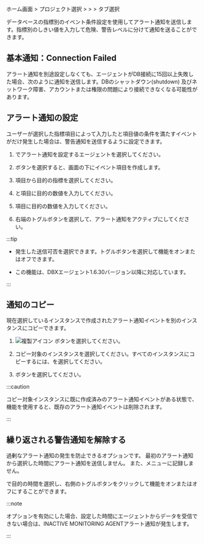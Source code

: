 ホーム画面 &gt; プロジェクト選択 &gt; <Cmdname sid="event_statistic" className="uitext" /> &gt; <Cmdname sid="event_setting" className="uitext" /> &gt; <Cmdname sid="database" className="uitext" />タブ選択

データベースの指標別のイベント条件設定を使用してアラート通知を送信します。指標別のしきい値を入力して<span class='vslow'>危険</span>、<span class='vslow'>警告</span>レベルに分けて通知を送ることができます。

<ImgLang img='set-event-db.png' desc='イベント設定 - データベース' />

## 基本通知：Connection Failed

アラート通知を別途設定しなくても、エージェントがDB接続に15回以上失敗した場合、次のように通知を送信します。DBのシャットダウン(shutdown) 及びネットワーク障害、アカウントまたは権限の問題により接続できなくなる可能性があります。

<ImgLang img='db-default-alert-connection-failed.svg' desc='Connection Failed'/>

## アラート通知の設定

ユーザーが選択した<Cmdname sid="metrics" className="uitext" />指標項目によって入力した<Cmdname sid="fatal" className="uitext" />と<Cmdname sid="warn" className="uitext" />項目値の条件を満たすイベントが<Cmdname sid="number_of_detections" className="uitext" />だけ発生した場合は、警告通知を送信するように設定できます。

<ImgLang img='set-event-item-db.png' desc='イベント' />

1. <Cmdname sid="instance" className="uitext" />でアラート通知を設定するエージェントを選択してください。

2. <Cmdname sid="add_notification" className="uitext" />ボタンを選択すると、画面の下にイベント項目を作成します。

3. <Cmdname sid="metrics" className="uitext" />項目から目的の指標を選択してください。

4. <Cmdname sid="fatal" className="uitext" />と<Cmdname sid="warn" className="uitext" />項目に目的の数値を入力してください。

5. <Cmdname sid="number_of_detections" className="uitext" />項目に目的の数値を入力してください。

6. 右端のトグルボタンを選択して、アラート通知をアクティブにしてください。

:::tip

<Cmdname sid="CNT08320" className="uitext" />

- 発生した<Cmdname sid="CNT08320" className="uitext" />送信可否を選択できます。トグルボタンを選択して機能をオンまたはオフできます。

- この機能は、DBXエージェント1.6.30バージョン以降に対応しています。

:::

## 通知のコピー

現在選択しているインスタンスで作成されたアラート通知イベントを別のインスタンスにコピーできます。

1. ![複製アイコン](/img/ico-copy.svg) <Cmdname sid="copy_notification" className="uitext" />ボタンを選択してください。 

2. コピー対象のインスタンスを選択してください。すべてのインスタンスにコピーするには、<Cmdname sid="all_selected" className="uitext" />を選択してください。

3. <Cmdname sid="copy" className="uitext" />ボタンを選択してください。

:::caution

コピー対象インスタンスに既に作成済みのアラート通知イベントがある状態で、<Cmdname sid="copy_notification" className="uitext" />機能を使用すると、既存のアラート通知イベントは削除されます。

:::

## 繰り返される警告通知を解除する

過剰なアラート通知の発生を防止できるオプションです。 最初のアラート通知から選択した時間にアラート通知を送信しません。 また、<Cmdname sid="event_history" className="uitext" />メニューに記録しません。

<Cmdname sid="BTN07592" className="uitext" />で目的の時間を選択し、右側のトグルボタンをクリックして機能をオンまたはオフにすることができます。

:::note

<Cmdname sid="BTN07592" className="uitext" />オプションを有効にした場合、設定した時間にエージェントからデータを受信できない場合は、<span class="uitext">INACTIVE MONITORING AGENT</span>アラート通知が発生します。

<ImgLang img='db-set-event-disable-alert.png' desc='INACTIVE MONITORING AGENT'/>

:::
